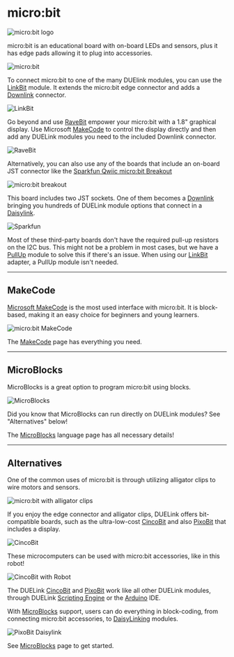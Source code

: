 # micro:bit

![micro:bit logo](pathname:///img/microbit-logo.png)

micro:bit is an educational board with on-board LEDs and sensors, plus it has edge pads allowing it to plug into accessories.

![micro:bit](pathname:///img/microbit.png)

To connect micro:bit to one of the many DUElink modules, you can use the [LinkBit](../products/adlinkbit-a) module. It extends the micro:bit edge connector and adds a [Downlink](../interface/downlink) connector.

![LinkBit](pathname:///img/microbit-linkbit.png)

Go beyond and use [RaveBit](../products/adravebit-a) empower your micro:bit with a 1.8" graphical display. Use Microsoft [MakeCode](../language/makecode) to control the display directly and then add any DUELink modules you need to the included Downlink connector.

![RaveBit](pathname:///img/catalog/adravebit-a-1.png)

Alternatively, you can also use any of the boards that include an on-board JST connector like the [Sparkfun Qwiic micro:bit Breakout](https://www.sparkfun.com/sparkfun-qwiic-micro-bit-breakout.html)

![micro:bit breakout](pathname:///img/microbit-breakout.png)

This board includes two JST sockets. One of them becomes a [Downlink](../interface/downlink) bringing you hundreds of DUELink module options that connect in a [Daisylink](../engine/daisylink). 

![Sparkfun](pathname:///img/microbit-sparkfun-duelink.png)

Most of these third-party boards don't have the required pull-up resistors on the I2C bus. This might not be a problem in most cases, but we have a [PullUp](../products/adpullup-a) module to solve this if there's an issue. When using our [LinkBit](../products/adlinkbit-a) adapter, a PullUp module isn't needed.

---

## MakeCode

[Microsoft MakeCode](https://www.microsoft.com/en-us/makecode) is the most used interface with micro:bit. It is block-based, making it an easy choice for beginners and young learners.

![micro:bit MakeCode](pathname:///img/microbit-makecode.png)

The [MakeCode](../language/makecode) page has everything you need.

---


## MicroBlocks

MicroBlocks is a great option to program micro:bit using blocks.

![MicroBlocks](pathname:///img/microblocks-sample.png)

Did you know that MicroBlocks can run directly on DUELink modules? See "Alternatives" below!

The [MicroBlocks](../language/microblocks) language page has all necessary details!

---

## Alternatives

One of the common uses of micro:bit is through utilizing alligator clips to wire motors and sensors.

![micro:bit with alligator clips](pathname:///img/microbit-clip.png)

If you enjoy the edge connector and alligator clips, DUELink offers bit-compatible boards, such as the ultra-low-cost [CincoBit](../products/mccincobit-e) and also [PixoBit](../products/mcpixobit-d) that includes a display.

![CincoBit](pathname:///img/cincobit-pixobit.png)

These microcomputers can be used with micro:bit accessories, like in this robot!

![CincoBit with Robot](pathname:///img/cincobit-robot.png)

The DUELink [CincoBit](../products/mccincobit-e.mdx) and [PixoBit](../products/mcpixobit-d) work like all other DUELink modules, through DUELink [Scripting Engine](../engine/scripting) or the [Arduino](arduino) IDE.

With [MicroBlocks](../language/microblocks) support, users can do everything in block-coding, from connecting micro:bit accessories, to [DaisyLinking](../engine/daisylink) modules.

![PixoBit Daisylink](pathname:///img/pixobit-daisylinked.png)

See [MicroBlocks](../language/microblocks) page to get started.
